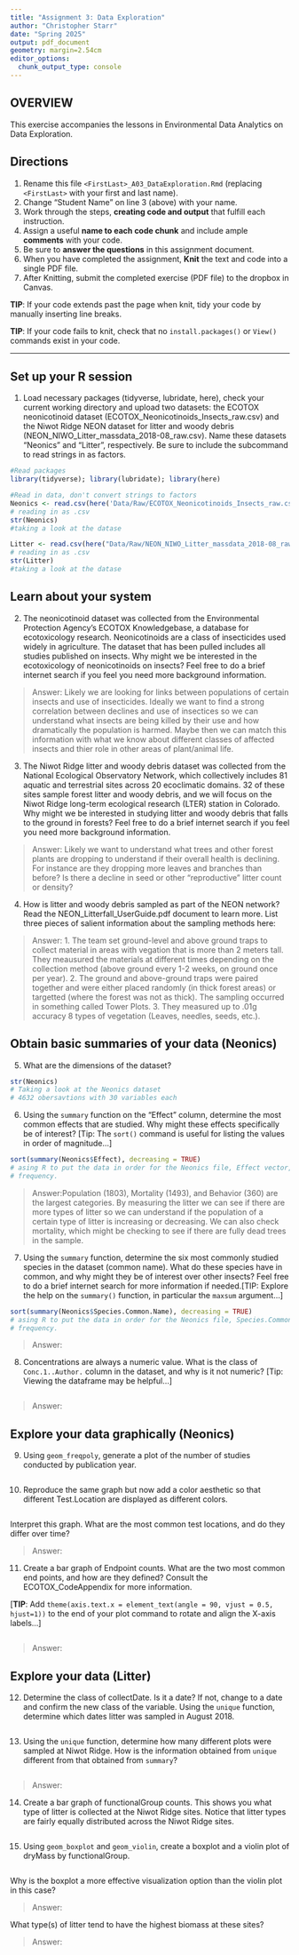 ```yaml
---
title: "Assignment 3: Data Exploration"
author: "Christopher Starr"
date: "Spring 2025"
output: pdf_document
geometry: margin=2.54cm
editor_options: 
  chunk_output_type: console
---
```


## OVERVIEW

This exercise accompanies the lessons in Environmental Data Analytics on Data Exploration.

## Directions

1.  Rename this file `<FirstLast>_A03_DataExploration.Rmd` (replacing `<FirstLast>` with your first and last name).
2.  Change "Student Name" on line 3 (above) with your name.
3.  Work through the steps, **creating code and output** that fulfill each instruction. 
4.  Assign a useful **name to each code chunk** and include ample **comments** with your code.
5.  Be sure to **answer the questions** in this assignment document.
6.  When you have completed the assignment, **Knit** the text and code into a single PDF file.
7.  After Knitting, submit the completed exercise (PDF file) to the dropbox in Canvas.

**TIP**: If your code extends past the page when knit, tidy your code by manually inserting line breaks.

**TIP**: If your code fails to knit, check that no `install.packages()` or `View()` commands exist in your code. 

---

## Set up your R session

1.  Load necessary packages (tidyverse, lubridate, here), check your current working directory and upload two datasets: the ECOTOX neonicotinoid dataset (ECOTOX_Neonicotinoids_Insects_raw.csv) and the Niwot Ridge NEON dataset for litter and woody debris (NEON_NIWO_Litter_massdata_2018-08_raw.csv). Name these datasets "Neonics" and "Litter", respectively. Be sure to include the subcommand to read strings in as factors.

```r

#Read packages
library(tidyverse); library(lubridate); library(here)

#Read in data, don't convert strings to factors
Neonics <- read.csv(here('Data/Raw/ECOTOX_Neonicotinoids_Insects_raw.csv'), stringsAsFactors = TRUE)
# reading in as .csv
str(Neonics)
#taking a look at the datase

Litter <- read.csv(here("Data/Raw/NEON_NIWO_Litter_massdata_2018-08_raw.csv"), stringsAsFactors = TRUE)
# reading in as .csv
str(Litter)
#taking a look at the datase
```

## Learn about your system

2.  The neonicotinoid dataset was collected from the Environmental Protection Agency's ECOTOX Knowledgebase, a database for ecotoxicology research. Neonicotinoids are a class of insecticides used widely in agriculture. The dataset that has been pulled includes all studies published on insects. Why might we be interested in the ecotoxicology of neonicotinoids on insects? Feel free to do a brief internet search if you feel you need more background information.

> Answer: Likely we are looking for links between populations of certain insects and use of insecticides. Ideally we want to find a strong correlation between declines and use of insectices so we can understand what insects are being killed by their use and how dramatically the population is harmed. Maybe then we can match this information with what we know about different classes of affected insects and thier role in other areas of plant/animal life.

3.  The Niwot Ridge litter and woody debris dataset was collected from the National Ecological Observatory Network, which collectively includes 81 aquatic and terrestrial sites across 20 ecoclimatic domains. 32 of these sites sample forest litter and woody debris, and we will focus on the Niwot Ridge long-term ecological research (LTER) station in Colorado. Why might we be interested in studying litter and woody debris that falls to the ground in forests? Feel free to do a brief internet search if you feel you need more background information.

> Answer: Likely we want to understand what trees and other forest plants are dropping to understand if their overall health is declining. For instance are they dropping more leaves and branches than before? Is there a decline in seed or other "reproductive" litter count or density?

4.  How is litter and woody debris sampled as part of the NEON network? Read the NEON_Litterfall_UserGuide.pdf document to learn more. List three pieces of salient information about the sampling methods here:

> Answer: 
 1. The team set ground-level and above ground traps to collect material in areas with vegation that is more than 2 meters tall. They meausured the materials at different times depending on the collection method (above ground every 1-2 weeks, on ground once per year).
 2. The ground and above-ground traps were paired together and were either placed randomly (in thick forest areas) or targetted (where the forest was not as thick). The sampling occurred in something called Tower Plots.
 3. They measured up to .01g accuracy 8 types of vegetation (Leaves, needles, seeds, etc.). 

## Obtain basic summaries of your data (Neonics)

5.  What are the dimensions of the dataset?

```r
str(Neonics)
# Taking a look at the Neonics dataset
# 4632 obersavtions with 30 variables each
```

6.  Using the `summary` function on the "Effect" column, determine the most common effects that are studied. Why might these effects specifically be of interest? [Tip: The `sort()` command is useful for listing the values in order of magnitude...]

```r
sort(summary(Neonics$Effect), decreasing = TRUE)
# asing R to put the data in order for the Neonics file, Effect vector, decreasing by 
# frequency. 
```

> Answer:Population (1803), Mortality (1493), and Behavior (360) are the largest categories.
By measuring the litter we can see if there are more types of litter so we can understand
if the population of a certain type of litter is increasing or decreasing. We can also check
mortality, which might be checking to see if there are fully dead trees in the sample. 


7.  Using the `summary` function, determine the six most commonly studied species in the dataset (common name). What do these species have in common, and why might they be of interest over other insects? Feel free to do a brief internet search for more information if needed.[TIP: Explore the help on the `summary()` function, in particular the `maxsum` argument...]

```r
sort(summary(Neonics$Species.Common.Name), decreasing = TRUE)
# asing R to put the data in order for the Neonics file, Species.Common.Name vector, decreasing by 
# frequency. 
```

> Answer:

8.  Concentrations are always a numeric value. What is the class of `Conc.1..Author.` column in the dataset, and why is it not numeric? [Tip: Viewing the dataframe may be helpful...]

```r


```

> Answer:

## Explore your data graphically (Neonics)

9.  Using `geom_freqpoly`, generate a plot of the number of studies conducted by publication year.

```r


```

10. Reproduce the same graph but now add a color aesthetic so that different Test.Location are displayed as different colors.

```r


```

Interpret this graph. What are the most common test locations, and do they differ over time?

> Answer:

11. Create a bar graph of Endpoint counts. What are the two most common end points, and how are they defined? Consult the ECOTOX_CodeAppendix for more information. 

[**TIP**: Add `theme(axis.text.x = element_text(angle = 90, vjust = 0.5, hjust=1))` to the end of your plot command to rotate and align the X-axis labels...]

```r


```

> Answer:

## Explore your data (Litter)

12. Determine the class of collectDate. Is it a date? If not, change to a date and confirm the new class of the variable. Using the `unique` function, determine which dates litter was sampled in August 2018.

```r


```

13. Using the `unique` function, determine how many different plots were sampled at Niwot Ridge. How is the information obtained from `unique` different from that obtained from `summary`?

```r


```

> Answer:

14. Create a bar graph of functionalGroup counts. This shows you what type of litter is collected at the Niwot Ridge sites. Notice that litter types are fairly equally distributed across the Niwot Ridge sites.

```r


```

15. Using `geom_boxplot` and `geom_violin`, create a boxplot and a violin plot of dryMass by functionalGroup.

```r


```

Why is the boxplot a more effective visualization option than the violin plot in this case?

> Answer:

What type(s) of litter tend to have the highest biomass at these sites?

> Answer:
